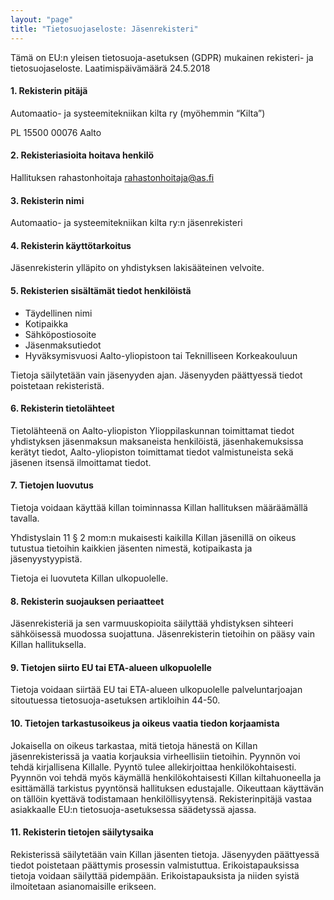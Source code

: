 ---
layout: "page"
title: "Tietosuojaseloste: Jäsenrekisteri"
---
Tämä  on  EU:n  yleisen  tietosuoja-asetuksen  (GDPR)  mukainen  rekisteri-  ja  tietosuojaseloste. Laatimispäivämäärä  24.5.2018

#### 1. Rekisterin pitäjä

Automaatio- ja systeemitekniikan kilta ry (myöhemmin “Kilta”)

PL 15500
00076 Aalto

#### 2. Rekisteriasioita hoitava henkilö

Hallituksen rahastonhoitaja
rahastonhoitaja@as.fi

#### 3. Rekisterin nimi

Automaatio- ja systeemitekniikan kilta ry:n jäsenrekisteri

#### 4. Rekisterin käyttötarkoitus

Jäsenrekisterin ylläpito on yhdistyksen lakisääteinen velvoite.

#### 5. Rekisterien sisältämät tiedot henkilöistä

- Täydellinen nimi
- Kotipaikka
- Sähköpostiosoite
- Jäsenmaksutiedot
- Hyväksymisvuosi Aalto-yliopistoon tai Teknilliseen Korkeakouluun

Tietoja säilytetään vain jäsenyyden ajan. Jäsenyyden päättyessä tiedot poistetaan rekisteristä.

#### 6. Rekisterin tietolähteet

Tietolähteenä on Aalto-yliopiston Ylioppilaskunnan toimittamat tiedot yhdistyksen jäsenmaksun maksaneista henkilöistä, jäsenhakemuksissa kerätyt tiedot, Aalto-yliopiston toimittamat tiedot valmistuneista sekä jäsenen itsensä ilmoittamat tiedot.

#### 7. Tietojen luovutus

Tietoja voidaan käyttää killan toiminnassa Killan hallituksen määräämällä tavalla.

Yhdistyslain 11 § 2 mom:n mukaisesti kaikilla Killan jäsenillä on oikeus tutustua tietoihin kaikkien jäsenten nimestä, kotipaikasta ja jäsenyystyypistä.

Tietoja ei luovuteta Killan ulkopuolelle.

#### 8. Rekisterin suojauksen periaatteet

Jäsenrekisteriä ja sen varmuuskopioita säilyttää yhdistyksen sihteeri sähköisessä muodossa suojattuna. Jäsenrekisterin tietoihin on pääsy vain Killan hallituksella. 

#### 9. Tietojen siirto EU tai ETA-alueen ulkopuolelle

Tietoja voidaan siirtää EU tai ETA-alueen ulkopuolelle palveluntarjoajan sitoutuessa tietosuoja-asetuksen artikloihin 44-50.

#### 10. Tietojen tarkastusoikeus ja oikeus vaatia tiedon korjaamista

Jokaisella on oikeus tarkastaa, mitä tietoja hänestä on Killan jäsenrekisterissä ja vaatia korjauksia virheellisiin tietoihin.
Pyynnön voi tehdä kirjallisena Killalle. Pyyntö tulee allekirjoittaa henkilökohtaisesti. Pyynnön voi tehdä myös käymällä henkilökohtaisesti Killan kiltahuoneella ja esittämällä tarkistus pyyntönsä hallituksen edustajalle. Oikeuttaan käyttävän on tällöin kyettävä todistamaan henkilöllisyytensä. Rekisterinpitäjä  vastaa  asiakkaalle  EU:n tietosuoja-asetuksessa  säädetyssä  ajassa. 

#### 11. Rekisterin tietojen säilytysaika

Rekisterissä säilytetään vain Killan jäsenten tietoja. Jäsenyyden päättyessä tiedot poistetaan päättymis prosessin valmistuttua. Erikoistapauksissa tietoja voidaan säilyttää pidempään. Erikoistapauksista ja niiden syistä ilmoitetaan asianomaisille erikseen.
